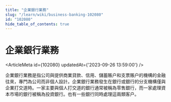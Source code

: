 ```yaml
---
title: "企業銀行業務"
slug: "/learn/wiki/business-banking-102080"
id: "102080"
hide_table_of_contents: true
---
```



# 企業銀行業務

<ArticleMeta id={102080} updatedAt={'2023-09-26 13:59:00'} />
<div className='border-solid border-b border-t-0 my-4 border-[var(--ifm-color-gray-300)]' />

企業銀行業務是指公司與提供商業貸款、信用、儲蓄賬户和支票賬户的機構的金融往來，專門為公司而非個人設計。企業銀行業務發生在銀行或銀行的分支機構僅與企業打交道時。一家主要與個人打交道的銀行通常被稱為零售銀行，而一家處理資本市場的銀行被稱為投資銀行。也有一些銀行同時處理這兩類客户。
